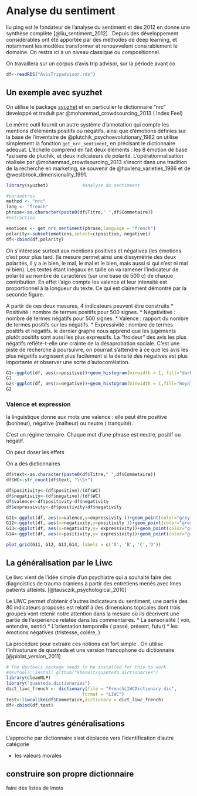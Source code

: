 # Analyse du sentiment

liu ping est le fondateur de l'analyse du sentiment et dès 2012 en donne une synthèse complète [@liu_sentiment_2012] . Depuis des développement considérables ont été apportée par des méthodes de deep learning, et notamment les modèles transformer et renouvvelent consirablement le domaine. On restra ici à un niveau classique ou compositionnel.

On travaillera sur un corpus d'avis trip advisor, sur la période avant co

```r
df<-readRDS("AvisTripadvisor.rds")
```

## Un exemple avec syuzhet

On utilise le package [syuzhet](https://www.rdocumentation.org/packages/syuzhet/versions/1.0.4) et en particulier le dictionnaire  "nrc" developpé et traduit par @mohammad_crowdsourcing_2013 ( Index Feel)

Le même outil fournit un autre systéme d'annotation qui compte les mentions d'éléments positifs ou négatifs, ainsi que d'émotions définies sur la base de l'inventaire de @plutchik_psychoevolutionary_1982 on utilise simplement la fonction `get_nrc_sentiment`, en précisant le dictionnaire adéquat. L'échelle comprend en fait deux éléments : les 8 émotion de base *au sens de pluchik, et deux indicateurs de polarité.
L'opérationnalisation réalisée par @mohammad_crowdsourcing_2013 s'inscrit dans une tradition de la recherche en marketing, se souvenir de @havlena_varieties_1986 et de @westbrook_dimensionality_1991.


```r
library(syuzhet)             #analyse du sentimeent

#paramétres
method <- "nrc"
lang <- "french"
phrase<-as.character(paste0(df$Titre," ",df$Commetaire))
#extraction

emotions <- get_nrc_sentiment(phrase,language = "french")
polarity<-subset(emotions,select=c(positive, negative))
df<-cbind(df,polarity)

```

On s'intéresse surtout aux mentions positives et négatives (les émotions c'est pour plus tard. (la mesure permet ainsi une dissymétrie des deux polarités, il y a le bien, le mal, le mal et le bien, mais aussi si qui n'est ni mal ni bien). 
Les textes étant inégaux en taille on va ramener l'indicateur de polarité au nombre de caractéres (sur une base de 500 c) de chaque contribution. En effet l'algo compte les valence et leur intensité est proportionnel à la longueur du texte. Ce qui est clairement démontré par la seconde figure. 

A partir de ces deux mesures,  4 indicateurs peuvent étre construits
 *  Positivité : nombre de termes positifs pour 500 signes.
 *  Négativitivé : nombre de termes négatifs pour 500 signes.
 *  Valence : rapport du nombre de termes positifs sur les négatifs.
 *  Expressivité : nombre de termes positifs et négatifs.
le dernier graphe nous apprend que les jugements plutôt positifs sont aussi les plus expressifs. La "froideur" des avis les plus négatifs refléte-t-elle une crainte de la désaprobation sociale. C'est une piste de recherche à poursuivre, on pourrait s'attendre à ce que les avis les plus négatifs surgissent plus facilement si la densité des négatives est plus importante et observer une sorte d'autocorrélation.

```r

G1<-ggplot(df, aes(x=positive))+geom_histogram(binwidth = 1, fill="darkred")+theme_minimal()
G1
G2<-ggplot(df, aes(x=negative))+geom_histogram(binwidth = 1,fill="Royalblue")+theme_minimal()
G2

```




### Valence et expression

la linguistique donne aux mots une valence : elle peut être positive (bonheur), négative (malheur) ou neutre ( tranquité).

C'est un régime ternaire. Chaque mot d'une phrase est neutre, positif ou négatif. 

On peut doser les effets

On a des dictionnaires

```r
df$text<-as.character(paste0(df$Titre," ",df$Commetaire))
df$WC<-str_count(df$text, "\\S+")

df$positivity<-(df$positive)/(df$WC)
df$negativity<-(df$negative)/(df$WC)
df$valence<-df$positivity-df$negativity
df$expressivity<-df$positivity+df$negativity

G11<-ggplot(df, aes(x=valence,y=expressivity ))+geom_point(color="grey")+geom_smooth(method = "gam", formula = y ~ s(x, bs = "cs"))+theme_minimal()
G12<-ggplot(df, aes(x=negativity,y=positivity ))+geom_point(color="grey")+geom_smooth(method = "gam", formula = y ~ s(x, bs = "cs"))+theme_minimal()
G13<-ggplot(df, aes(x=negativity,y= expressivity))+geom_point(color="grey")+geom_smooth(method = "gam", formula = y ~ s(x, bs = "cs"))+theme_minimal()
G14<-ggplot(df, aes(x=positivity,y= expressivity))+geom_point(color="grey")+geom_smooth(method = "gam", formula = y ~ s(x, bs = "cs"))+theme_minimal()

plot_grid(G11, G12, G13,G14, labels = c('A', 'B', 'C','D'))

```



## La généralisation par le Liwc

Le liwc vient de l'idée simple d'un psychiatre qui a souhaité faire des diagnoistics de trauma craniens à partir des entretiens menés avec lmes patients atteints. [@tausczik_psychological_2010]

Le LIWC permet d'obtenir d'autres indicateurs du sentiment, une partie des 80 indicateurs proposés est relatif à des dimensions topicales dont trois groupes vont retenir notre attention dans la mesure où ils décrivent une partie de l'expérience relatée dans les commentaires. 
* La sensorialité ( voir, entendre, sentir)
* L'orientation temporelle ( passé, présent, futur)
* les émotions négatives (tristesse, colére, )

La procédure pour extraire ces notions est fort simple . On utilise l'infrasturure de quanteda et une version francophone du dictionnaire [@piolat_version_2011]

```r
# the devtools package needs to be installed for this to work
#devtools::install_github("kbenoit/quanteda.dictionaries")
library(cleanNLP)
library("quanteda.dictionaries")
dict_liwc_french <- dictionary(file = "FrenchLIWCDictionary.dic",
                             format = "LIWC")
test<-liwcalike(df$Commetaire,dictionary = dict_liwc_french)
df<-cbind(df,test)
```


## Encore d'autres généralisations

L'approche par dictionnaire s'est déplacée vers l'identification d'autre catégorie

 * les valeurs morales
 
 
## construire son propre dictionnaire


faire des listes de lmots




